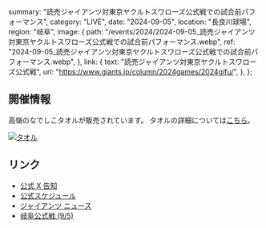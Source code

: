   summary: "読売ジャイアンツ対東京ヤクルトスワローズ公式戦での試合前パフォーマンス",
  category: "LIVE",
  date: "2024-09-05",
  location: "長良川球場",
  region: "岐阜",
  image: {
    path: "/events/2024/2024-09-05_読売ジャイアンツ対東京ヤクルトスワローズ公式戦での試合前パフォーマンス.webp",
    ref: "2024-09-05_読売ジャイアンツ対東京ヤクルトスワローズ公式戦での試合前パフォーマンス.webp",
  },
  link: {
    text: "読売ジャイアンツ対東京ヤクルトスワローズ公式戦",
    url: "https://www.giants.jp/column/2024games/2024gifu/",
  },
};

## 開催情報

高嶺のなでしこタオルが販売されています。
タオルの詳細については[こちら](https://www.giants.jp/news/24398/)。

[![タオル](/events/2024/2024-09-05_読売ジャイアンツ対東京ヤクルトスワローズ公式戦での試合前パフォーマンス_タオル.webp)](/events/2024/2024-09-05_読売ジャイアンツ対東京ヤクルトスワローズ公式戦での試合前パフォーマンス_タオル.webp)

## リンク

- [公式 X 告知](https://x.com/takanenofficial/status/1829436442592121198)
- [公式スケジュール](https://takanenonadeshiko.jp/events/event/読売ジャイアンツ対東京ヤクルトスワローズ公式/)
- [ジャイアンツ ニュース](https://www.giants.jp/news/24398/)
- [岐阜公式戦 (9/5)](https://www.giants.jp/column/2024games/2024gifu/)
